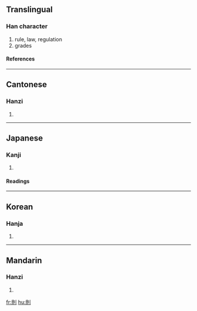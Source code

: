 {{see|则}}

==Translingual==
===Han character===
{{Han char|rad=刀|as=07|sn=9|four=6280<sub>0</sub>|canj=月金中弓 (BCLN)}}
# rule, law, regulation
# grades
====References====
{{Han ref|kx=0139.310|dkj=01994|dj=0317.080|hdz=10340.060|uh=5247|ud=21063|bh=AB68|bd=43880}}
----
==Cantonese==
===Hanzi===
{{yue-hanzi|jyut=|y=jak1}}
# {{defn|Cantonese}}
----
==Japanese==
===Kanji===
{{ja-kanji|grade=|rs=刀07}}
# {{defn|Japanese}}
====Readings====
{{ja-readings|on=[[そく]] (soku)|kun=[[のり]] (nori), [[のっとる]] (nottoru), [[すなわち]] (sunawachi)}}
----
==Korean==
===Hanja===
{{ko-hanja|hangeul=[[칙]], [[측]]|rv=chik, cheuk|mr=ch'ik, ch'ŭk}}
# {{defn|Korean}}
----
==Mandarin==
===Hanzi===
{{cmn-hanzi|sim=则|pin=[[zé]] (ze2)|wg=tse<sup>2</sup>}}
# {{defn|Mandarin}}

[[fr:則]]
[[hu:則]]